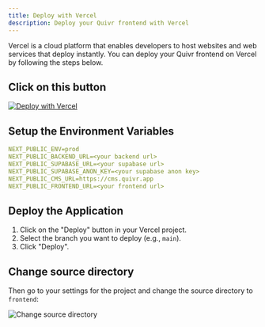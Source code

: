 ```yaml
---
title: Deploy with Vercel
description: Deploy your Quivr frontend with Vercel
---
```


Vercel is a cloud platform that enables developers to host websites and web services that deploy instantly. You can deploy your Quivr frontend on Vercel by following the steps below.

## Click on this button

[![Deploy with Vercel](https://vercel.com/button)](https://vercel.com/new/clone?repository-url=https%3A%2F%2Fgithub.com%2Fquivrhq%2Fquivr%2F&env=NEXT_PUBLIC_ENV,NEXT_PUBLIC_BACKEND_URL,NEXT_PUBLIC_SUPABASE_URL,NEXT_PUBLIC_SUPABASE_ANON_KEY,NEXT_PUBLIC_CMS_URL,NEXT_PUBLIC_FRONTEND_URL&envDescription=Env%20Variables%20needed%20for%20your%20project&envLink=https%3A%2F%2Fdocs.quivr.app%2Fdeployment%2Fvercel&demo-title=Quivr%20in%20Production&demo-description=Quivr%20is%20your%20GenAI%20second%20Brain&demo-url=https%3A%2F%2Fchat.quivr.app)


## Setup the Environment Variables

```yaml
NEXT_PUBLIC_ENV=prod
NEXT_PUBLIC_BACKEND_URL=<your backend url>
NEXT_PUBLIC_SUPABASE_URL=<your supabase url>
NEXT_PUBLIC_SUPABASE_ANON_KEY=<your supabase anon key>
NEXT_PUBLIC_CMS_URL=https://cms.quivr.app
NEXT_PUBLIC_FRONTEND_URL=<your frontend url>
```

## Deploy the Application

1. Click on the "Deploy" button in your Vercel project.
2. Select the branch you want to deploy (e.g., `main`).
3. Click "Deploy".

## Change source directory

Then go to your settings for the project and change the source directory to `frontend`:

![Change source directory](/images/vercel-source.png)


